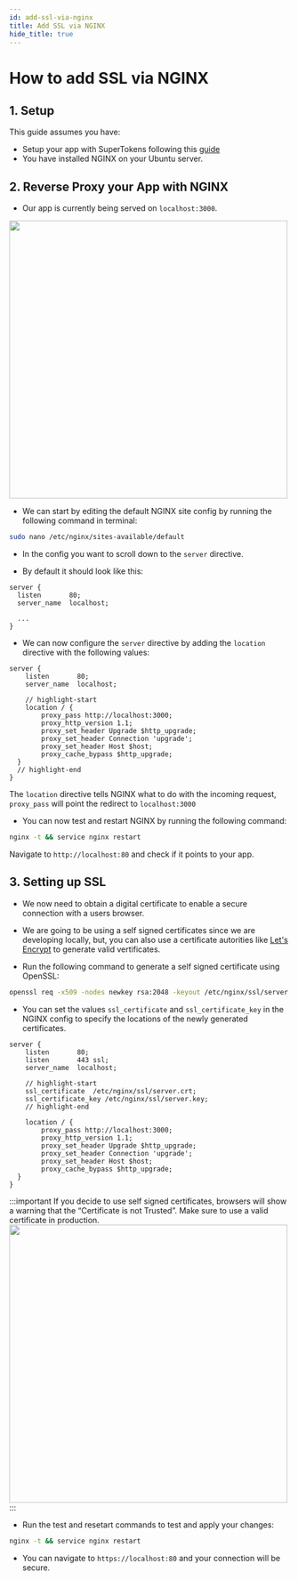 ```yaml
---
id: add-ssl-via-nginx
title: Add SSL via NGINX
hide_title: true
---
```


<!-- COPY DOCS -->
<!-- ./thirdpartyemailpassword/deployment/add-ssl-via-nginx.mdx -->


# How to add SSL via NGINX

## 1. Setup
This guide assumes you have:

- Setup your app with SuperTokens following this [guide](../quick-setup/frontend)
- You have installed NGINX on your Ubuntu server.

## 2. Reverse Proxy your App with NGINX
- Our app is currently being served on `localhost:3000`.

<img width="500px" src="/img/default-screen-nginx.png" />


- We can start by editing the default NGINX site config by running the following command in terminal:

```bash
sudo nano /etc/nginx/sites-available/default
```

- In the config you want to scroll down to the `server` directive.

- By default it should look like this:

```text title="/etc/nginx/sites-available/default"
server {
  listen       80;
  server_name  localhost;

  ...
}
```

- We can now configure the `server` directive by adding the `location` directive with the following values:

```text title="/etc/nginx/sites-available/default"
server {
    listen       80;
    server_name  localhost;

    // highlight-start
    location / {
        proxy_pass http://localhost:3000;
        proxy_http_version 1.1;
        proxy_set_header Upgrade $http_upgrade;
        proxy_set_header Connection 'upgrade';
        proxy_set_header Host $host;
        proxy_cache_bypass $http_upgrade;
  }
  // highlight-end
}
```

The `location` directive tells NGINX what to do with the incoming request, `proxy_pass` will point the redirect to `localhost:3000`  

- You can now test and restart NGINX by running the following command:

```bash
nginx -t && service nginx restart
```
Navigate to `http://localhost:80` and check if it points to your app.

## 3. Setting up SSL

- We now need to obtain a digital certificate to enable a secure connection with a users browser.

- We are going to be using a self signed certificates since we are developing locally, but, you can also use a certificate autorities like [Let's Encrypt](https://letsencrypt.org/) to generate valid vertificates.

- Run the following command to generate a self signed certificate using OpenSSL:

 ```bash
 openssl req -x509 -nodes newkey rsa:2048 -keyout /etc/nginx/ssl/server.key -out /etc/nginx/ssl/server.crt
 ```

- You can set the values `ssl_certificate` and `ssl_certificate_key` in the NGINX config to specify the locations of the newly generated certificates.

```text title="/etc/nginx/sites-available/default"
server {
    listen       80;
    listen       443 ssl;
    server_name  localhost;

    // highlight-start
    ssl_certificate  /etc/nginx/ssl/server.crt;
    ssl_certificate_key /etc/nginx/ssl/server.key;
    // highlight-end

    location / {
        proxy_pass http://localhost:3000;
        proxy_http_version 1.1;
        proxy_set_header Upgrade $http_upgrade;
        proxy_set_header Connection 'upgrade';
        proxy_set_header Host $host;
        proxy_cache_bypass $http_upgrade;
  }
}

```
:::important
If you decide to use self signed certificates, browsers will show a warning that the “Certificate is not Trusted”. Make sure to use a valid certificate in production.
<img width="500px" src="/img/no-access-nginx.png" />
:::

- Run the test and resetart commands to test and apply your changes:

```bash
nginx -t && service nginx restart
```

- You can navigate to `https://localhost:80` and your connection will be secure.
